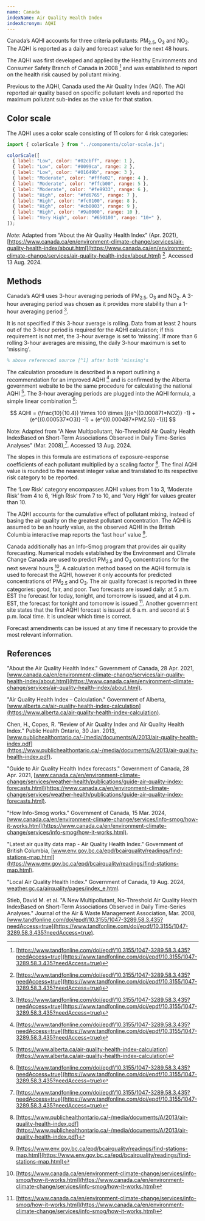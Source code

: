 ```yaml
---
name: Canada
indexName: Air Quality Health Index
indexAcronym: AQHI
---
```


Canada’s AQHI accounts for three criteria pollutants: PM<sub>2.5</sub>, O<sub>3</sub> and NO<sub>2</sub>. The AQHI is reported as a daily and forecast value for the next 48 hours.

The AQHI was first developed and applied by the Healthy Environments and Consumer Safety Branch of Canada in 2008 [^1] and was established to report on the health risk caused by pollutant mixing.

Previous to the AQHI, Canada used the Air Quality Index (AQI). The AQI reported air quality based on specific pollutant levels and reported the maximum pollutant sub-index as the value for that station.

## Color scale

The AQHI uses a color scale consisting of 11 colors for 4 risk categories:

```js
import { colorScale } from "../components/color-scale.js";
```

```js
colorScale([
  { label: "Low", color: "#02cbff", range: 1 },
  { label: "Low", color: "#0099ca", range: 2 },
  { label: "Low", color: "#01649b", range: 3 },
  { label: "Moderate", color: "#fffe02", range: 4 },
  { label: "Moderate", color: "#ffcb00", range: 5 },
  { label: "Moderate", color: "#fe9933", range: 6 },
  { label: "High", color: "#fd6765", range: 7 },
  { label: "High", color: "#fc0100", range: 8 },
  { label: "High", color: "#cb0003", range: 9 },
  { label: "High", color: "#9a0000", range: 10 },
  { label: "Very High", color: "#650100", range: "10+" },
]);
```

_Note_: Adapted from “About the Air Quality Health Index” (Apr. 2021), [https://www.canada.ca/en/environment-climate-change/services/air-quality-health-index/about.html](https://www.canada.ca/en/environment-climate-change/services/air-quality-health-index/about.html) [^1]. Accessed 13 Aug. 2024.

## Methods

Canada’s AQHI uses 3-hour averaging periods of PM<sub>2.5</sub>, O<sub>3</sub> and NO<sub>2</sub>. A 3-hour averaging period was chosen as it provides more stability than a 1-hour averaging period [^1].

<div class="note">
  It is not specified if this 3-hour average is rolling. Data from at least 2
  hours out of the 3-hour period is required for the AQHI calculation; if this
  requirement is not met, the 3-hour average is set to ‘missing’. If more than 6
  rolling 3-hour averages are missing, the daily 3-hour maximum is set to
  'missing'.
</div>

```tex
% above referenced source [^1] after both 'missing's
```

The calculation procedure is described in a report outlining a recommendation for an improved AQHI [^1] and is confirmed by the Alberta government website to be the same procedure for calculating the national AQHI [^5].
The 3-hour averaging periods are plugged into the AQHI formula, a simple linear combination [^1]:

$$
AQHI = (\frac{10}{10.4}) \times 100 \times [({e^{(0.000871*NO2)} -1) + (e^{(0.000537*O3)} -1) + (e^{(0.000487*PM2.5)} -1})]
$$

Note: Adapted from “A New Multipollutant, No-Threshold Air Quality Health IndexBased on Short-Term Associations Observed in Daily Time-Series Analyses” (Mar. 2008),[^1]. Accessed 13 Aug. 2024.

The slopes in this formula are estimations of exposure-response coefficients of each pollutant multiplied by a scaling factor [^2]. The final AQHI value is rounded to the nearest integer value and translated to its respective risk category to be reported.

The ‘Low Risk’ category encompasses AQHI values from 1 to 3, ‘Moderate Risk’ from 4 to 6, ‘High Risk’ from 7 to 10, and ‘Very High’ for values greater than 10.

The AQHI accounts for the cumulative effect of pollutant mixing, instead of basing the air quality on the greatest pollutant concentration. The AQHI is assumed to be an hourly value, as the observed AQHI in the British Columbia interactive map reports the ‘last hour’ value [^6].

Canada additionally has an Info-Smog program that provides air quality forecasting. Numerical models established by the Environment and Climate Change Canada are used to predict PM<sub>2.5</sub> and O<sub>3</sub> concentrations for the next several hours [^3]. A calculation method based on the AQHI formula is used to forecast the AQHI, however it only accounts for predicted concentrations of PM<sub>2.5</sub> and O<sub>3</sub>. The air quality forecast is reported in three categories: good, fair, and poor. Two forecasts are issued daily: at 5 a.m. EST the forecast for today, tonight, and tomorrow is issued, and at 4 p.m. EST, the forecast for tonight and tomorrow is issued [^3].
Another government site states that the first AQHI forecast is issued at 6 a.m. and second at 5 p.m. local time. It is unclear which time is correct.

Forecast amendments can be issued at any time if necessary to provide the most relevant information.

## References

[^1]: [https://www.tandfonline.com/doi/epdf/10.3155/1047-3289.58.3.435?needAccess=true](https://www.tandfonline.com/doi/epdf/10.3155/1047-3289.58.3.435?needAccess=true)
[^2]: [https://www.publichealthontario.ca/-/media/documents/A/2013/air-quality-health-index.pdf](https://www.publichealthontario.ca/-/media/documents/A/2013/air-quality-health-index.pdf)
[^3]: [https://www.canada.ca/en/environment-climate-change/services/info-smog/how-it-works.html](https://www.canada.ca/en/environment-climate-change/services/info-smog/how-it-works.html)
[^4]: [https://www.canada.ca/en/environment-climate-change/services/weather-health/publications/guide-air-quality-index-forecasts.html](https://www.canada.ca/en/environment-climate-change/services/weather-health/publications/guide-air-quality-index-forecasts.html)
[^5]: [https://www.alberta.ca/air-quality-health-index-calculation](https://www.alberta.ca/air-quality-health-index-calculation)
[^6]: [https://www.env.gov.bc.ca/epd/bcairquality/readings/find-stations-map.html](https://www.env.gov.bc.ca/epd/bcairquality/readings/find-stations-map.html)

"About the Air Quality Health Index." Government of Canada, 28 Apr. 2021, [www.canada.ca/en/environment-climate-change/services/air-quality-health-index/about.html](https://www.canada.ca/en/environment-climate-change/services/air-quality-health-index/about.html).

"Air Quality Health Index – Calculation." Government of Alberta, [www.alberta.ca/air-quality-health-index-calculation](https://www.alberta.ca/air-quality-health-index-calculation).

Chen, H., Copes, R. "Review of Air Quality Index and Air Quality Health Index." Public Health Ontario, 30 Jan. 2013, [www.publichealthontario.ca/-/media/documents/A/2013/air-quality-health-index.pdf](https://www.publichealthontario.ca/-/media/documents/A/2013/air-quality-health-index.pdf).

"Guide to Air Quality Health Index forecasts." Government of Canada, 28 Apr. 2021, [www.canada.ca/en/environment-climate-change/services/weather-health/publications/guide-air-quality-index-forecasts.html](https://www.canada.ca/en/environment-climate-change/services/weather-health/publications/guide-air-quality-index-forecasts.html).

"How Info-Smog works." Government of Canada, 15 Mar. 2024, [www.canada.ca/en/environment-climate-change/services/info-smog/how-it-works.html](https://www.canada.ca/en/environment-climate-change/services/info-smog/how-it-works.html).

"Latest air quality data map - Air Quality Health Index." Government of British Columbia, [www.env.gov.bc.ca/epd/bcairquality/readings/find-stations-map.html](https://www.env.gov.bc.ca/epd/bcairquality/readings/find-stations-map.html).

"Local Air Quality Health Index." Government of Canada, 19 Aug. 2024, [weather.gc.ca/airquality/pages/index_e.html](https://weather.gc.ca/airquality/pages/index_e.html).

Stieb, David M. et al. "A New Multipollutant, No-Threshold Air Quality Health IndexBased on Short-Term Associations Observed in Daily Time-Series Analyses." Journal of the Air & Waste Management Association, Mar. 2008, [www.tandfonline.com/doi/epdf/10.3155/1047-3289.58.3.435?needAccess=true](https://www.tandfonline.com/doi/epdf/10.3155/1047-3289.58.3.435?needAccess=true).
